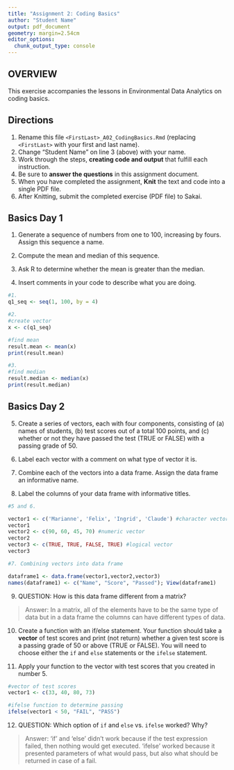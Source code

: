 ```yaml
---
title: "Assignment 2: Coding Basics"
author: "Student Name"
output: pdf_document
geometry: margin=2.54cm
editor_options: 
  chunk_output_type: console
---
```


## OVERVIEW

This exercise accompanies the lessons in Environmental Data Analytics on coding basics.

## Directions

1.  Rename this file `<FirstLast>_A02_CodingBasics.Rmd` (replacing `<FirstLast>` with your first and last name).
2.  Change "Student Name" on line 3 (above) with your name.
3.  Work through the steps, **creating code and output** that fulfill each instruction.
4.  Be sure to **answer the questions** in this assignment document.
5.  When you have completed the assignment, **Knit** the text and code into a single PDF file.
6.  After Knitting, submit the completed exercise (PDF file) to Sakai.

## Basics Day 1

1.  Generate a sequence of numbers from one to 100, increasing by fours. Assign this sequence a name.

2.  Compute the mean and median of this sequence.

3.  Ask R to determine whether the mean is greater than the median.

4.  Insert comments in your code to describe what you are doing.


```r
#1. 
q1_seq <- seq(1, 100, by = 4)

#2. 
#create vector
x <- c(q1_seq)

#find mean
result.mean <- mean(x)
print(result.mean)

#3. 
#find median
result.median <- median(x)
print(result.median)
```

## Basics Day 2

5.  Create a series of vectors, each with four components, consisting of (a) names of students, (b) test scores out of a total 100 points, and (c) whether or not they have passed the test (TRUE or FALSE) with a passing grade of 50.

6.  Label each vector with a comment on what type of vector it is.

7.  Combine each of the vectors into a data frame. Assign the data frame an informative name.

8.  Label the columns of your data frame with informative titles.

```r
#5 and 6.

vector1 <- c('Marianne', 'Felix', 'Ingrid', 'Claude') #character vector
vector1
vector2 <- c(90, 60, 45, 70) #numeric vector
vector2
vector3 <- c(TRUE, TRUE, FALSE, TRUE) #logical vector
vector3

#7. Combining vectors into data frame

dataframe1 <- data.frame(vector1,vector2,vector3)
names(dataframe1) <- c("Name", "Score", "Passed"); View(dataframe1)

```

9.  QUESTION: How is this data frame different from a matrix?

> Answer: In a matrix, all of the elements have to be the same type of data but in a data frame the columns can have different types of data.

10. Create a function with an if/else statement. Your function should take a **vector** of test scores and print (not return) whether a given test score is a passing grade of 50 or above (TRUE or FALSE). You will need to choose either the `if` and `else` statements or the `ifelse` statement. 

11. Apply your function to the vector with test scores that you created in number 5.

```r
#vector of test scores
vector1 <- c(33, 40, 80, 73)

#ifelse function to determine passing
ifelse(vector1 < 50, "FAIL", "PASS")

```

12. QUESTION: Which option of `if` and `else` vs. `ifelse` worked? Why?

> Answer: 'if' and 'else' didn't work because if the test expression failed, then nothing would get executed. 'ifelse' worked because it presented parameters of what would pass, but also what should be returned in case of a fail.
